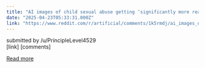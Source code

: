 ```yaml
---
title: "AI images of child sexual abuse getting ‘significantly more realistic’, says watchdog"
date: "2025-04-23T05:33:31.000Z"
link: "https://www.reddit.com/r/artificial/comments/1k5rmdj/ai_images_of_child_sexual_abuse_getting/"
---
```


submitted by    /u/PrincipleLevel4529  
 [link]   [comments]

[Read more](https://www.reddit.com/r/artificial/comments/1k5rmdj/ai_images_of_child_sexual_abuse_getting/)
